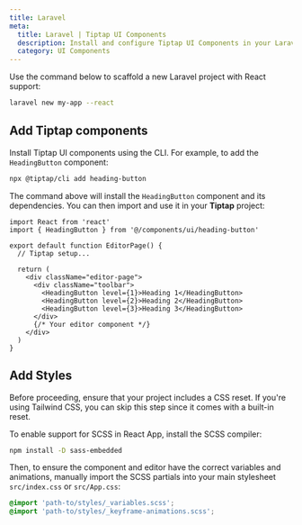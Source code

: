 ```yaml
---
title: Laravel
meta:
  title: Laravel | Tiptap UI Components
  description: Install and configure Tiptap UI Components in your Laravel project.
  category: UI Components
---
```


Use the command below to scaffold a new Laravel project with React support:

```bash
laravel new my-app --react
```

## Add Tiptap components

Install Tiptap UI components using the CLI. For example, to add the `HeadingButton` component:

```bash
npx @tiptap/cli add heading-button
```

The command above will install the `HeadingButton` component and its dependencies. You can then import and use it in your **Tiptap** project:

```tsx
import React from 'react'
import { HeadingButton } from '@/components/ui/heading-button'

export default function EditorPage() {
  // Tiptap setup...

  return (
    <div className="editor-page">
      <div className="toolbar">
        <HeadingButton level={1}>Heading 1</HeadingButton>
        <HeadingButton level={2}>Heading 2</HeadingButton>
        <HeadingButton level={3}>Heading 3</HeadingButton>
      </div>
      {/* Your editor component */}
    </div>
  )
}
```

## Add Styles

Before proceeding, ensure that your project includes a CSS reset. If you're using Tailwind CSS, you can skip this step since it comes with a built-in reset.

To enable support for SCSS in React App, install the SCSS compiler:

```bash
npm install -D sass-embedded
```

Then, to ensure the component and editor have the correct variables and animations, manually import the SCSS partials into your main stylesheet `src/index.css` or `src/App.css`:

```css
@import 'path-to/styles/_variables.scss';
@import 'path-to/styles/_keyframe-animations.scss';
```

